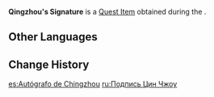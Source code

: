 {{Item Infobox
|id           = 100688
|image        = Item Qingzhou's Signature.png
|type         = Quest Items
|memento      = Yes
|description  = A signature personally penned by the Liyue poet, Qingzhou. He mentioned that you can exchange this signature for a copy of his new anthology at Wanwen Bookhouse. Well, no one knows when he will finish that anthology, but at least it makes for a nice memento.
|source1      = Given during ''[[An Ode to Yonder City]]''
}}
'''Qingzhou's Signature''' is a [[Quest Item]] obtained during the {{Quest|An Ode to Yonder City}}.

==Other Languages==
{{Other Languages
|default_hidden = 1
|en      = Qingzhou's Signature
|zhs     = 清昼的签名
|zhs_rm  = Qīngzhòu de Qiānmíng
|zht     = 清晝的簽名
|zht_rm  = Qīngzhòu de Qiānmíng
|ja      = 清昼のサイン
|ja_rm   = Seichuu no Sain{{Assumed}}
|ko      = 청주의 사인
|ko_rm   = Cheongju-ui Sain
|es      = Autógrafo de Chingzhou
|fr      = Signature de Qingzhou
|ru      = Подпись Цин Чжоу
|th      = ลายเซ็นของ Qingzhou
|th_rm   = Lai-sen khong Qingzhou
|vi      = Chữ Ký Qingzhou
|de      = Qingzhous Autogramm
|id      = Tanda Tangan Qingzhou
|pt      = Assinatura de Qingzhou
|tr      = Qingzhou'nun İmzası
|it      = Firma di Qingzhou
}}

==Change History==
{{Change History|1.1}}

[[es:Autógrafo de Chingzhou]]
[[ru:Подпись Цин Чжоу]]